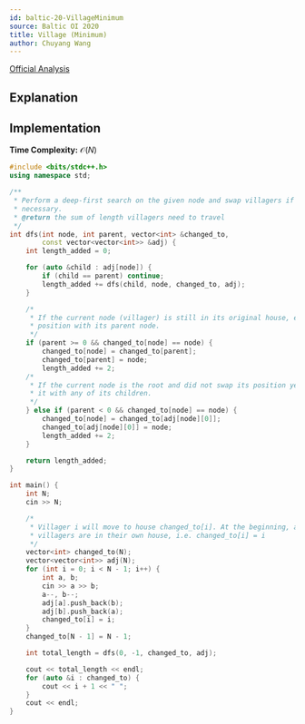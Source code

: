 ```yaml
---
id: baltic-20-VillageMinimum
source: Baltic OI 2020
title: Village (Minimum)
author: Chuyang Wang 
---
```


[Official Analysis](http://www.boi2020.lv/data/spoilers/village.pdf)


## Explanation



## Implementation

**Time Complexity:** $\mathcal{O}(N)$

```cpp
#include <bits/stdc++.h>
using namespace std;

/**
 * Perform a deep-first search on the given node and swap villagers if
 * necessary.
 * @return the sum of length villagers need to travel
 */
int dfs(int node, int parent, vector<int> &changed_to,
		const vector<vector<int>> &adj) {
	int length_added = 0;

	for (auto &child : adj[node]) {
		if (child == parent) continue;
		length_added += dfs(child, node, changed_to, adj);
	}

	/*
	 * If the current node (villager) is still in its original house, exchange its
	 * position with its parent node.
	 */
	if (parent >= 0 && changed_to[node] == node) {
		changed_to[node] = changed_to[parent];
		changed_to[parent] = node;
		length_added += 2;
	/*
	 * If the current node is the root and did not swap its position yet, swap
	 * it with any of its children.
	 */
	} else if (parent < 0 && changed_to[node] == node) {
		changed_to[node] = changed_to[adj[node][0]];
		changed_to[adj[node][0]] = node;
		length_added += 2;
	}

	return length_added;
}

int main() {
	int N;
	cin >> N;

	/*
	 * Villager i will move to house changed_to[i]. At the beginning, all
	 * villagers are in their own house, i.e. changed_to[i] = i
	 */
	vector<int> changed_to(N);
	vector<vector<int>> adj(N);
	for (int i = 0; i < N - 1; i++) {
		int a, b;
		cin >> a >> b;
		a--, b--;
		adj[a].push_back(b);
		adj[b].push_back(a);
		changed_to[i] = i;
	}
	changed_to[N - 1] = N - 1;

	int total_length = dfs(0, -1, changed_to, adj);

	cout << total_length << endl;
	for (auto &i : changed_to) {
		cout << i + 1 << " ";
	}
	cout << endl;
}
```
